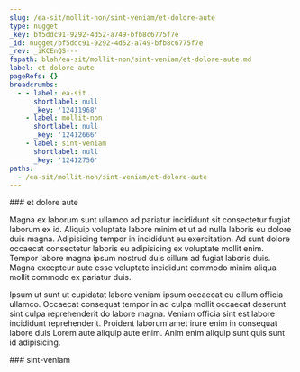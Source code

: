 ```yaml
---
slug: /ea-sit/mollit-non/sint-veniam/et-dolore-aute
type: nugget
_key: bf5ddc91-9292-4d52-a749-bfb8c6775f7e
_id: nugget/bf5ddc91-9292-4d52-a749-bfb8c6775f7e
_rev: _iKCEnQS---
fspath: blah/ea-sit/mollit-non/sint-veniam/et-dolore-aute.md
label: et dolore aute
pageRefs: {}
breadcrumbs:
  - - label: ea-sit
      shortlabel: null
      _key: '12411968'
    - label: mollit-non
      shortlabel: null
      _key: '12412666'
    - label: sint-veniam
      shortlabel: null
      _key: '12412756'
paths:
  - /ea-sit/mollit-non/sint-veniam/et-dolore-aute
---
```


<NuggetArea>
<Nugget slug="/ea-sit/mollit-non/sint-veniam/et-dolore-aute" type="nugget" _key="bf5ddc91-9292-4d52-a749-bfb8c6775f7e" _id="nugget/bf5ddc91-9292-4d52-a749-bfb8c6775f7e" _rev="_iKCEnQS---" fspath="blah/ea-sit/mollit-non/sint-veniam/et-dolore-aute.md" label="et dolore aute" paths="/ea-sit/mollit-non/sint-veniam/et-dolore-aute">
<NuggetBody>
### et dolore aute

Magna ex laborum sunt ullamco ad pariatur incididunt sit consectetur fugiat laborum ex id. Aliquip voluptate labore minim et ut ad nulla laboris eu dolore duis magna. Adipisicing tempor in incididunt eu exercitation. Ad sunt dolore occaecat consectetur laboris eu adipisicing ex voluptate mollit enim. Tempor labore magna ipsum nostrud duis cillum ad fugiat laboris duis. Magna excepteur aute esse voluptate incididunt commodo minim aliqua mollit commodo ex pariatur duis.

Ipsum ut sunt ut cupidatat labore veniam ipsum occaecat eu cillum officia ullamco. Occaecat consequat tempor in ad culpa mollit occaecat deserunt sint culpa reprehenderit do labore magna. Veniam officia sint est labore incididunt reprehenderit. Proident laborum amet irure enim in consequat labore duis Lorem aute aliquip aute enim. Anim enim aliquip sunt quis sunt id adipisicing.

</NuggetBody>
<Breadcrumbs>
<Crumbs>
<Crumb _key="12411968" label="ea-sit" /><Crumb _key="12412666" label="mollit-non" /><Crumb _key="12412756" label="sint-veniam" />
</Crumbs>
</Breadcrumbs>
</Nugget>

<NuggetsInbound>
</NuggetsInbound>
<NuggetsOutbound>
</NuggetsOutbound>
</NuggetArea>
<PassagesInbound>
<Passage direction="inbound" type="passage" _key="12412756" _id="passage/12412756" _rev="_iKCEnQO--A" label="sint-veniam" passage="sint-veniam" fspath="blah/ea-sit/mollit-non/sint-veniam" paths="/ea-sit/mollit-non/sint-veniam" slug="/ea-sit/mollit-non/sint-veniam">
<NuggetBody>
### sint-veniam

</NuggetBody>
<Breadcrumbs>
<Crumbs>
<Crumb _key="12411968" label="ea-sit" /><Crumb _key="12412666" label="mollit-non" />
</Crumbs>
</Breadcrumbs>
</Passage>

</PassagesInbound>
<PassagesOutbound>
</PassagesOutbound>